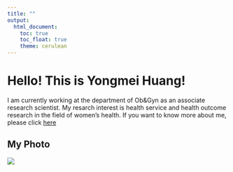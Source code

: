 ```yaml
---
title: ""
output: 
  html_document:
    toc: true
    toc_float: true
    theme: cerulean
---
```


# Hello! This is Yongmei Huang!

I am currently working at the department of Ob&Gyn as an associate research scientist. My resarch interest is health service and health outcome research in the field of women's health. If you want to know more about me, please click [here](about.html)

## My Photo
![](image/myflower.png)

                      



